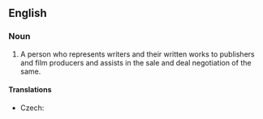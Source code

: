 ==English==
{{wikipedia}}
===Noun===
{{en-noun|head=[[literary]] [[agent]]}}

# A person who represents writers and their written works to publishers and film producers and assists in the sale and deal negotiation of the same.

====Translations====
{{trans-top|person who represents writers}}
* Czech: {{t-|cs|literární agent|m}}
{{trans-mid}}
{{trans-bottom}}